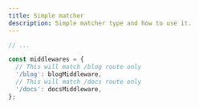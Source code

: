 ```yaml
---
title: Simple matcher
description: Simple matcher type and how to use it.
---
```


```typescript
// ...

const middlewares = {
  // This will match /blog route only
  '/blog': blogMiddleware,
  // This will match /docs route only
  '/docs': docsMiddleware,
};
```

